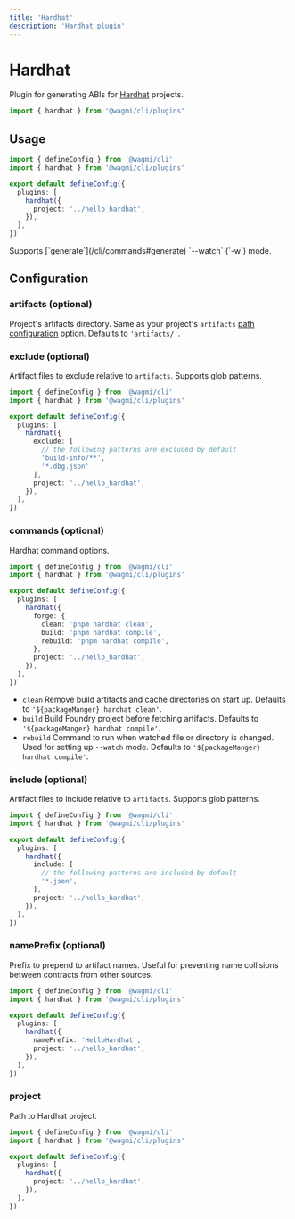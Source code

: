 ```yaml
---
title: 'Hardhat'
description: 'Hardhat plugin'
---
```



# Hardhat

Plugin for generating ABIs for [Hardhat](https://hardhat.org) projects.

```ts
import { hardhat } from '@wagmi/cli/plugins'
```

## Usage

```ts
import { defineConfig } from '@wagmi/cli'
import { hardhat } from '@wagmi/cli/plugins'

export default defineConfig({
  plugins: [
    hardhat({
      project: '../hello_hardhat',
    }),
  ],
})
```

<Callout type="info">
  Supports [`generate`](/cli/commands#generate) `--watch` (`-w`) mode.
</Callout>

## Configuration

### artifacts (optional)

Project's artifacts directory. Same as your project's `artifacts` [path configuration](https://hardhat.org/hardhat-runner/docs/config#path-configuration) option. Defaults to `'artifacts/'`.

### exclude (optional)

Artifact files to exclude relative to `artifacts`. Supports glob patterns.

```ts {7-11}
import { defineConfig } from '@wagmi/cli'
import { hardhat } from '@wagmi/cli/plugins'

export default defineConfig({
  plugins: [
    hardhat({
      exclude: [
        // the following patterns are excluded by default
        'build-info/**',
        '*.dbg.json'
      ],
      project: '../hello_hardhat',
    }),
  ],
})
```

### commands (optional)

Hardhat command options.

```ts {7-11}
import { defineConfig } from '@wagmi/cli'
import { hardhat } from '@wagmi/cli/plugins'

export default defineConfig({
  plugins: [
    hardhat({
      forge: {
        clean: 'pnpm hardhat clean',
        build: 'pnpm hardhat compile',
        rebuild: 'pnpm hardhat compile',
      },
      project: '../hello_hardhat',
    }),
  ],
})
```

- `clean` Remove build artifacts and cache directories on start up. Defaults to `'${packageManger} hardhat clean'`.
- `build` Build Foundry project before fetching artifacts. Defaults to `'${packageManger} hardhat compile'`.
- `rebuild` Command to run when watched file or directory is changed. Used for setting up `--watch` mode. Defaults to `'${packageManger} hardhat compile'`.

### include (optional)

Artifact files to include relative to `artifacts`. Supports glob patterns.

```ts {7-10}
import { defineConfig } from '@wagmi/cli'
import { hardhat } from '@wagmi/cli/plugins'

export default defineConfig({
  plugins: [
    hardhat({
      include: [
        // the following patterns are included by default
        '*.json',
      ],
      project: '../hello_hardhat',
    }),
  ],
})
```

### namePrefix (optional)

Prefix to prepend to artifact names. Useful for preventing name collisions between contracts from other sources.

```ts {7}
import { defineConfig } from '@wagmi/cli'
import { hardhat } from '@wagmi/cli/plugins'

export default defineConfig({
  plugins: [
    hardhat({
      namePrefix: 'HelloHardhat',
      project: '../hello_hardhat',
    }),
  ],
})
```

### project

Path to Hardhat project.

```ts {7}
import { defineConfig } from '@wagmi/cli'
import { hardhat } from '@wagmi/cli/plugins'

export default defineConfig({
  plugins: [
    hardhat({
      project: '../hello_hardhat',
    }),
  ],
})
```

